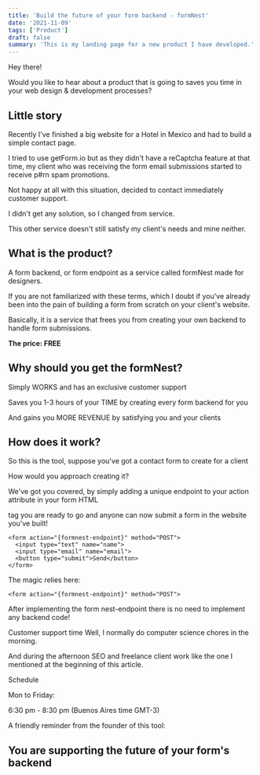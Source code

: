 ```yaml
---
title: 'Build the future of your form backend - formNest'
date: '2021-11-09'
tags: ['Product']
draft: false
summary: 'This is my landing page for a new product I have developed.'
---
```


Hey there!

Would you like to hear about a product that is going to saves you time in your web design & development processes?

## Little story

Recently I've finished a big website for a Hotel in Mexico and had to build a simple contact page.

I tried to use getForm.io but as they didn't have a reCaptcha feature at that time, my client who was receiving the form email submissions started to receive p#rn spam promotions.

Not happy at all with this situation, decided to contact immediately customer support.

I didn't get any solution, so I changed from service.

This other service doesn't still satisfy my client's needs and mine neither.

## What is the product?

A form backend, or form endpoint as a service called formNest made for designers.

If you are not familiarized with these terms, which I doubt if you've already been into the pain of building a form from scratch on your client's website.

Basically, it is a service that frees you from creating your own backend to handle form submissions.

**The price: FREE**

## Why should you get the formNest?

Simply WORKS and has an exclusive customer support

Saves you 1-3 hours of your TIME by creating every form backend for you

And gains you MORE REVENUE by satisfying you and your clients

## How does it work?

So this is the tool, suppose you've got a contact form to create for a client

How would you approach creating it?

We've got you covered, by simply adding a unique endpoint to your action attribute in your form HTML

tag you are ready to go and anyone can now submit a form in the website you've built!

```
<form action="{formnest-endpoint}" method="POST">
  <input type="text" name="name">
  <input type="email" name="email">
  <button type="submit">Send</button>
</form>
```

The magic relies here:

```
<form action="{formnest-endpoint}" method="POST">
```

After implementing the form nest-endpoint there is no need to implement any backend code!

Customer support time
Well, I normally do computer science chores in the morning.

And during the afternoon SEO and freelance client work like the one I mentioned at the beginning of this article.

Schedule

Mon to Friday:

6:30 pm - 8:30 pm (Buenos Aires time GMT-3)

A friendly reminder from the founder of this tool:

## You are supporting the future of your form's backend
